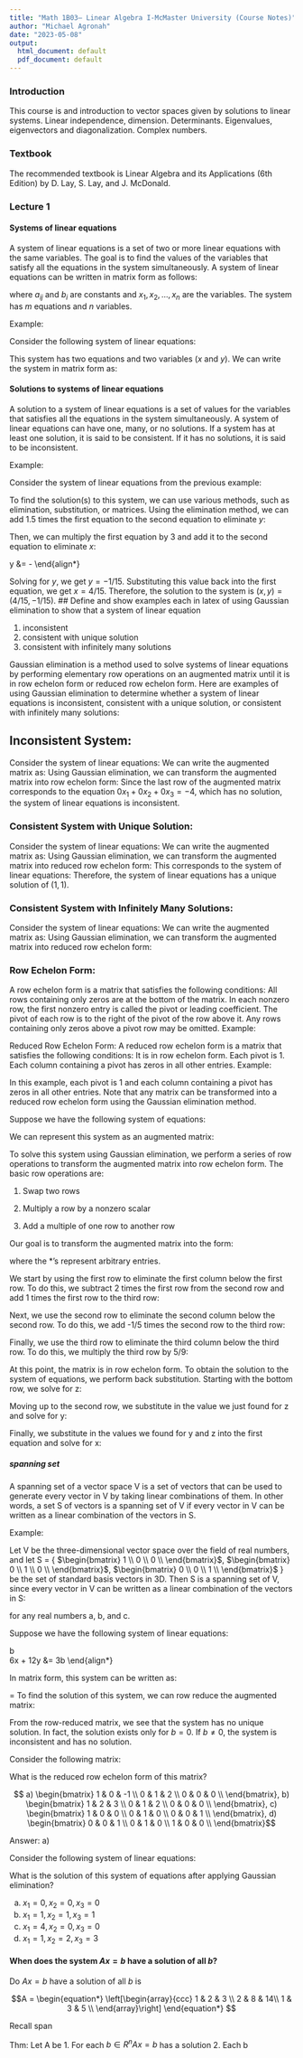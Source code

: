 ```yaml
---
title: "Math 1B03– Linear Algebra I-McMaster University (Course Notes)"
author: "Michael Agronah"
date: "2023-05-08"
output:
  html_document: default
  pdf_document: default
---
```

 
### Introduction 

This course is and introduction to vector spaces given by solutions to linear systems. Linear independence, dimension. Determinants. Eigenvalues, eigenvectors and diagonalization. Complex numbers. 


### Textbook
The recommended textbook is Linear Algebra and its Applications (6th Edition) by D. Lay, S. Lay, and J. McDonald. 
 
### Lecture 1

#### Systems of linear equations

A system of linear equations is a set of two or more linear equations with the same variables. The goal is to find the values of the variables that satisfy all the equations in the system simultaneously. A system of linear equations can be written in matrix form as follows:

\begin{align*}
a_{11}x_1 + a_{12}x_2 + \dots + a_{1n}x_n &= b_1 \\
a_{21}x_1 + a_{22}x_2 + \dots + a_{2n}x_n &= b_2 \\
&\vdots \\
a_{m1}x_1 + a_{m2}x_2 + \dots + a_{mn}x_n &= b_m \\
\end{align*}

where $a_{ij}$ and $b_i$ are constants and $x_1, x_2, \dots, x_n$ are the variables. The system has $m$ equations and $n$ variables.

Example:

Consider the following system of linear equations:

\begin{align*}
2x - y &= 3 \\
3x + 2y &= 1 \\
\end{align*}

This system has two equations and two variables ($x$ and $y$). We can write the system in matrix form as:

\begin{align*}
2x - y &= 3 \\
3x + 2y &= 1 \\
\end{align*}


#### Solutions to systems of linear equations

A solution to a system of linear equations is a set of values for the variables that satisfies all the equations in the system simultaneously. A system of linear equations can have one, many, or no solutions. If a system has at least one solution, it is said to be consistent. If it has no solutions, it is said to be inconsistent.

Example:

Consider the system of linear equations from the previous example:

\begin{align*}
2x - y &= 3 \\
3x + 2y &= 1 \\
\end{align*}

To find the solution(s) to this system, we can use various methods, such as elimination, substitution, or matrices. Using the elimination method, we can add 1.5 times the first equation to the second equation to eliminate $y$:

\begin{align*}
2x - y &= 3 \\
\frac{9}{2} x + \frac{3}{2} y &= \frac{7}{2} 
\end{align*}

Then, we can multiply the first equation by 3 and add it to the second equation to eliminate $x$:

\begin{align*}
2x - y &= 3 \
\frac{9}{2}x + \frac{3}{2}y &= \frac{7}{2} \\
\hline \\
\frac{15}{2}y &= -\frac{1}{2}
\end{align*}

Solving for $y$, we get $y=-1/15$. Substituting this value back into the first equation, we get $x=4/15$. Therefore, the solution to the system is $(x,y)=(4/15,-1/15)$.
## Define and show examples each in  latex of using Gaussian elimination to show that a system of linear equation 

1. inconsistent 
2. consistent with unique solution 
3. consistent with infinitely many solutions

Gaussian elimination is a method used to solve systems of linear equations by performing elementary row operations on an augmented matrix until it is in row echelon form or reduced row echelon form. Here are examples of using Gaussian elimination to determine whether a system of linear equations is inconsistent, consistent with a unique solution, or consistent with infinitely many solutions:

## Inconsistent System:
Consider the system of linear equations:
\begin{align*}
x_1 + 2x_2 + 3x_3 &= 4 \\
2x_1 + 4x_2 + 6x_3 &= 5 \\
3x_1 + 6x_2 + 9x_3 &= 8 \\
\end{align*}
We can write the augmented matrix as:
\begin{equation*}
\left[\begin{array}{ccc|c}
1 & 2 & 3 & 4 \\
2 & 4 & 6 & 5 \\
3 & 6 & 9 & 8
\end{array}\right]
\end{equation*}
Using Gaussian elimination, we can transform the augmented matrix into row echelon form:
\begin{equation*}
\left[\begin{array}{ccc|c}
1 & 2 & 3 & 4 \\
0 & 0 & 0 & -3 \\
0 & 0 & 0 & -4
\end{array}\right]
\end{equation*}
Since the last row of the augmented matrix corresponds to the equation $0x_1 + 0x_2 + 0x_3 = -4$, which has no solution, the system of linear equations is inconsistent.

### Consistent System with Unique Solution:
Consider the system of linear equations:
\begin{align*}
2x_1 + 3x_2 &= 5 \\
-4x_1 + 2x_2 &= 1 \\
\end{align*}
We can write the augmented matrix as:
\begin{equation*}
\left[\begin{array}{cc|c}
2 & 3 & 5 \\
-4 & 2 & 1\\
\end{array}\right]
\end{equation*}
Using Gaussian elimination, we can transform the augmented matrix into reduced row echelon form:
\begin{equation*}
\left[\begin{array}{cc|c}
1 & 0 & 1 \\
0 & 1 & 1 \\
\end{array}\right]
\end{equation*}
This corresponds to the system of linear equations:
\begin{align*}
x_1 &= 1 \\
x_2 &= 1 \\
\end{align*}
Therefore, the system of linear equations has a unique solution of $(1,1)$.

### Consistent System with Infinitely Many Solutions:
Consider the system of linear equations:
\begin{align*}
2x_1 + 3x_2 &= 5 \\
4x_1 + 6x_2 &= 10 \\
\end{align*}
We can write the augmented matrix as:
\begin{equation*}
\left[\begin{array}{cc|c}
2 & 3 & 5 \\
4 & 6 & 10 \\
\end{array}\right]
\end{equation*}
Using Gaussian elimination, we can transform the augmented matrix into reduced row echelon form:


\begin{equation*}
\left[\begin{array}{cc|c}
1 & \frac{3}{2} & \frac{5}{2} \\
0 & 0 & 0 \\
\end{array}\right]



Echelon Form: An echelon form is a matrix where the entries below the diagonal are all zero. A matrix is said to be in echelon form if the leading coefficient of each nonzero row is to the right of the leading coefficient of the row above it.
Example:

\begin{equation*}
\left[\begin{array}{ccc|c}
2 & 1 & -3 & 4 \\
0 & 3 & 7 & -2 \\
0 & 0 & 1 & 5 \\
0 & 0 & 0 & 2 \\
\end{array}\right]
\end{equation*}

### Row Echelon Form: 
A row echelon form is a matrix that satisfies the following conditions:
All rows containing only zeros are at the bottom of the matrix.
In each nonzero row, the first nonzero entry is called the pivot or leading coefficient. The pivot of each row is to the right of the pivot of the row above it.
Any rows containing only zeros above a pivot row may be omitted.
Example:

\begin{equation*}
\left[\begin{array}{ccc|c}
1 & 2 & -3 & 4 \\
0 & 1 & 5 & -2 \\
0 & 0 & 1 & 5 \\
0 & 0 & 0 & 2 \\
\end{array}\right]
\end{equation*}

Reduced Row Echelon Form: A reduced row echelon form is a matrix that satisfies the following conditions:
It is in row echelon form.
Each pivot is 1.
Each column containing a pivot has zeros in all other entries.
Example:

\begin{equation*}
\left[\begin{array}{ccc|c}
1 & 0 & 0 & 2 \\
0 & 1 & 0 & -3 \\
0 & 0 & 1 & 4 \\
0 & 0 & 0 & 0 \\
\end{array}\right]
\end{equation*}

In this example, each pivot is 1 and each column containing a pivot has zeros in all other entries. Note that any matrix can be transformed into a reduced row echelon form using the Gaussian elimination method.

Suppose we have the following system of equations:


\begin{align*}
2x - y + 3z &= 5 \\
4x + 3y - 5z &= -1 \\
-2x + 2y + z &= 3 \\
\end{align*}

We can represent this system as an augmented matrix:

\begin{equation*}
\left[\begin{array}{ccc|c}
2 & -1 & 3 & 5 \\
4 & 3 & -5 & -1 \\
-2 & 2 & 1 & 3 \\
\end{array}\right]
\end{equation*}

To solve this system using Gaussian elimination, we perform a series of row operations to transform the augmented matrix into row echelon form. The basic row operations are:

1. Swap two rows

2. Multiply a row by a nonzero scalar

3. Add a multiple of one row to another row

Our goal is to transform the augmented matrix into the form:

\begin{equation*}
\left[\begin{array}{ccc|c}
1 & * & * & * \\
0 & 1 & * & * \\
0 & 0 & 1 & * \\
\end{array}\right]
\end{equation*}

where the *'s represent arbitrary entries.

We start by using the first row to eliminate the first column below the first row. To do this, we subtract 2 times the first row from the second row and add 1 times the first row to the third row:

\begin{equation*}
\left[\begin{array}{ccc|c}
2 & -1 & 3 & 5 \\
0 & 5 & -11 & -11 \\
0 & 1 & 4 & 8 \\
\end{array}\right]
\end{equation*}

Next, we use the second row to eliminate the second column below the second row. To do this, we add -1/5 times the second row to the third row:

\begin{equation*}
\left[\begin{array}{ccc|c}
2 & -1 & 3 & 5 \\
0 & 5 & -11 & -11 \\
0 & 0 & 9/5 & 17/5 \\
\end{array}\right]
\end{equation*}

Finally, we use the third row to eliminate the third column below the third row. To do this, we multiply the third row by 5/9:

\begin{equation*}
\left[\begin{array}{ccc|c}
2 & -1 & 3 & 5 \\
0 & 5 & -11 & -11 \\
0 & 0 & 1 & 3 \\
\end{array}\right]
\end{equation*}

At this point, the matrix is in row echelon form. To obtain the solution to the system of equations, we perform back substitution. Starting with the bottom row, we solve for z:

\begin{align*}
z &= 3 \\
\end{align*}

Moving up to the second row, we substitute in the value we just found for z and solve for y:

\begin{align*}
5y - 11(3) &= -11 \\
5y &= 14 \\
y &= \frac{14}{5} \\
\end{align*}

Finally, we substitute in the values we found for y and z into the first equation and solve for x:

\begin{align*}
2x - (\frac{14}{5}) + 3(3) \\
\end{align*}

##### spanning set 
A spanning set of a vector space V is a set of vectors that can be used to generate every vector in V by taking linear combinations of them. In other words, a set S of vectors is a spanning set of V if every vector in V can be written as a linear combination of the vectors in S.

Example:

Let V be the three-dimensional vector space over the field of real numbers, and let S = { $\begin{bmatrix} 1 \\ 0  \\  0 \\ \end{bmatrix}$, $\begin{bmatrix} 0 \\ 1 \\ 0 \\ \end{bmatrix}$, $\begin{bmatrix} 0 \\ 0 \\ 1 \\ \end{bmatrix}$ } be the set of standard basis vectors in 3D. Then S is a spanning set of V, since every vector in V can be written as a linear combination of the vectors in S:

\begin{equation*}
\begin{bmatrix} a \ b \ c \end{bmatrix} = a \begin{bmatrix} 1 \ 0 \ 0 \end{bmatrix} + b \begin{bmatrix} 0 \ 1 \ 0 \end{bmatrix} + c \begin{bmatrix} 0 \ 0 \ 1 \end{bmatrix}
\end{equation*}

for any real numbers a, b, and c.




Suppose we have the following system of linear equations:

\begin{align*}
2x + 4y &= b \
4x + 8y &= 2b \
6x + 12y &= 3b
\end{align*}

In matrix form, this system can be written as:

\begin{pmatrix}
2 & 4 \\
4 & 8 \\
6 & 12
\end{pmatrix}


\begin{pmatrix}
x \\
y
\end{pmatrix} =
\begin{pmatrix}
b \\
2b \\
3b
\end{pmatrix}

To find the solution of this system, we can row reduce the augmented matrix:
\begin{pmatrix}
2 & 4 & | & b \\
4 & 8 & | & 2b \\
6 & 12 & | & 3b
\end{pmatrix}
\rightarrow
\begin{pmatrix}
2 & 4 & | & b \\
0 & 0 & | & 0 \\
0 & 0 & | & 0 \\
\end{pmatrix}


From the row-reduced matrix, we see that the system has no unique solution. In fact, the solution exists only for $b = 0$. If $b \neq 0$, the system is inconsistent and has no solution.





Consider the following matrix:

What is the reduced row echelon form of this matrix?

$$ a) \begin{bmatrix}
1 & 0 & -1 \\
0 & 1 & 2 \\
0 & 0 & 0 \\
\end{bmatrix}, b) \begin{bmatrix}
1 & 2 & 3 \\
0 & 1 & 2 \\
0 & 0 & 0 \\
\end{bmatrix},
c) \begin{bmatrix}
1 & 0 & 0 \\
0 & 1 & 0 \\
0 & 0 & 1 \\
\end{bmatrix}, 
d) \begin{bmatrix}
0 & 0 & 1 \\
0 & 1 & 0 \\
1 & 0 & 0 \\
\end{bmatrix}$$


Answer: a)

Consider the following system of linear equations:
\begin{align*}
x_1 + 2x_2 + 3x_3 &= 4 \\
2x_1 + 4x_2 + 6x_3 &= 8 \\
3x_1 + 6x_2 + 9x_3 &= 12\\
\end{align*}

What is the solution of this system of equations after applying Gaussian elimination?

a) $x_1 = 0, x_2 = 0, x_3 = 0$
b) $x_1 = 1, x_2 = 1, x_3 = 1$
c) $x_1 = 4, x_2 = 0, x_3 = 0$
d) $x_1 = 1, x_2 = 2, x_3 = 3$
 
\begin{equation*}
\left[\begin{array}{ccc|c}
1 & 2 & 3 & 4 \\
2 & 4 & 6 & 5 \\
3 & 6 & 9 & 8\\
\end{array}\right]
\end{equation*}
 

#### When does the system $Ax = b$ have a solution of all $b$? 

Do $Ax = b$ have a solution of all $b$ is 

$$A = \begin{equation*}
\left[\begin{array}{ccc}
1 & 2 & 3  \\
2 & 8 & 14\\
1 & 3 & 5 \\
\end{array}\right]
\end{equation*} $$


Recall span 


Thm: Let A be 
1. For each $b \in R^n Ax = b$ has a solution 
2. Each b  
 
 